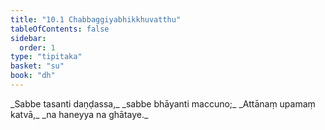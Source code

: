 ```yaml
---
title: "10.1 Chabbaggiyabhikkhuvatthu"
tableOfContents: false
sidebar:
  order: 1
type: "tipitaka"
basket: "su"
book: "dh"
---
```



<DynamicBreadcrumb />

<Division number="129" book="dh" bookNo="18" page="32">

<Paragraph number="139" type="verses" book="dh">
_Sabbe tasanti daṇḍassa,_  
_sabbe bhāyanti maccuno;_  
_Attānaṃ upamaṃ katvā,_  
_na haneyya na ghātaye._
</Paragraph>
</Division>